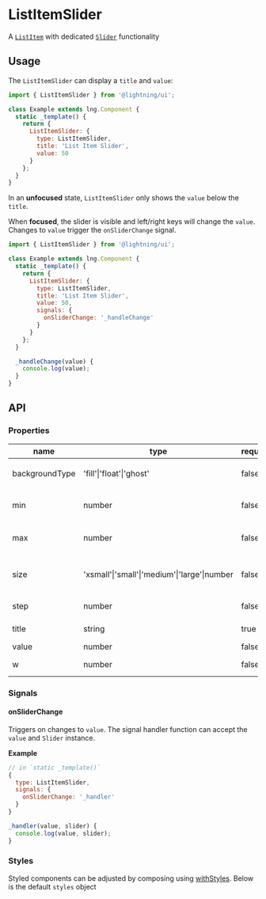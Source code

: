 
# ListItemSlider

A [`ListItem`](?path=/docs/listitem--basic) with dedicated [`Slider`](?path=/docs/slider--basic) functionality

## Usage

The `ListItemSlider` can display a `title` and `value`:

```js
import { ListItemSlider } from '@lightning/ui';

class Example extends lng.Component {
  static _template() {
    return {
      ListItemSlider: {
        type: ListItemSlider,
        title: 'List Item Slider',
        value: 50
      }
    };
  }
}
```

In an **unfocused** state, `ListItemSlider` only shows the `value` below the `title`.

<Canvas>
  <Story id="patterns-listitemslider--basic" />
</Canvas>

When **focused**, the slider is visible and left/right keys will change the `value`. Changes to `value` trigger the `onSliderChange` signal.

```js
import { ListItemSlider } from '@lightning/ui';

class Example extends lng.Component {
  static _template() {
    return {
      ListItemSlider: {
        type: ListItemSlider,
        title: 'List Item Slider',
        value: 50,
        signals: {
          onSliderChange: '_handleChange'
        }
      }
    };
  }

  _handleChange(value) {
    console.log(value);
  }
}
```

<Canvas>
  <Story id="patterns-listitemslider--on-slider-change" />
</Canvas>

## API

### Properties

| name           | type                                         | required | default                           | description           |
| -------------- | -------------------------------------------- | -------- | --------------------------------- | --------------------- |
| backgroundType | 'fill'\|'float'\|'ghost'                     | false    | color of `ListItem` container     |
| min            | number                                       | false    | 0                                 | minimum allowed value |
| max            | number                                       | false    | 100                               | maximum allowed value |
| size           | 'xsmall'\|'small'\|'medium'\|'large'\|number | false    | width of the `ListItem` container |
| step           | number                                       | false    | 1                                 | value multiplier      |
| title          | string                                       | true     | -                                 | label for slider      |
| value          | number                                       | false    | 0                                 | slider value          |
| w              | number                                       | false    | 368                               | the slider width      |

### Signals

#### onSliderChange

Triggers on changes to `value`. The signal handler function can accept the `value` and `Slider` instance.

**Example**

```js
// in `static _template()`
{
  type: ListItemSlider,
  signals: {
    onSliderChange: '_handler'
  }
}

_handler(value, slider) {
  console.log(value, slider);
}
```

### Styles

Styled components can be adjusted by composing using [withStyles](?path=/docs/mixins-withstyles--basic). Below is the default `styles` object

<Theme theme={ListItemSlider.styles} />
